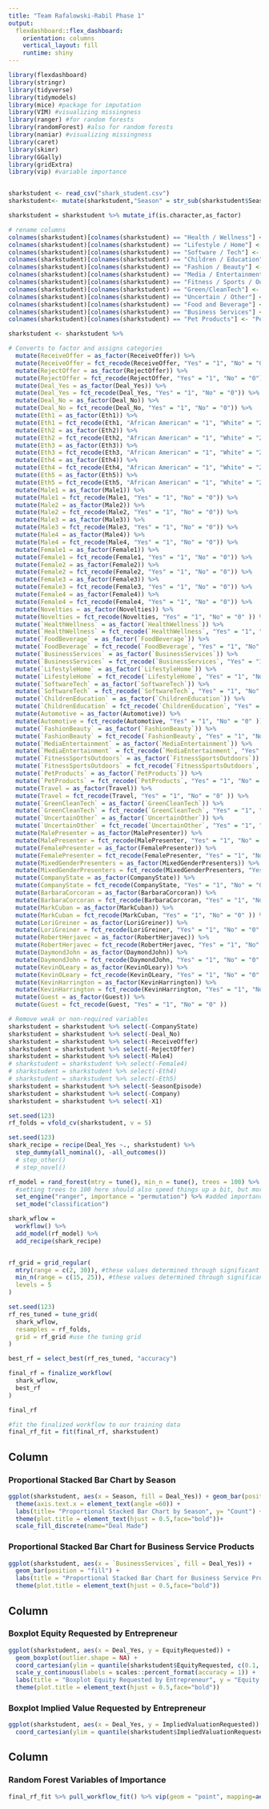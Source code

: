 ```yaml
---
title: "Team Rafalowski-Rabil Phase 1"
output: 
  flexdashboard::flex_dashboard:
    orientation: columns
    vertical_layout: fill
    runtime: shiny
---
```


```r
library(flexdashboard)
library(stringr)
library(tidyverse)
library(tidymodels)
library(mice) #package for imputation
library(VIM) #visualizing missingness
library(ranger) #for random forests
library(randomForest) #also for random forests
library(naniar) #visualizing missingness
library(caret)
library(skimr)
library(GGally)
library(gridExtra)
library(vip) #variable importance


sharkstudent <- read_csv("shark_student.csv")
sharkstudent<- mutate(sharkstudent,"Season" = str_sub(sharkstudent$SeasonEpisode,12,14))

```

```r
sharkstudent = sharkstudent %>% mutate_if(is.character,as_factor)

# rename columns
colnames(sharkstudent)[colnames(sharkstudent) == "Health / Wellness"] <- "HealthWellness" 
colnames(sharkstudent)[colnames(sharkstudent) == "Lifestyle / Home"] <- "LifestyleHome" 
colnames(sharkstudent)[colnames(sharkstudent) == "Software / Tech"] <- "SoftwareTech" 
colnames(sharkstudent)[colnames(sharkstudent) == "Children / Education"] <- "ChildrenEducation" 
colnames(sharkstudent)[colnames(sharkstudent) == "Fashion / Beauty"] <- "FashionBeauty"
colnames(sharkstudent)[colnames(sharkstudent) == "Media / Entertainment"] <- "MediaEntertainment"
colnames(sharkstudent)[colnames(sharkstudent) == "Fitness / Sports / Outdoors"] <- "FitnessSportsOutdoors"
colnames(sharkstudent)[colnames(sharkstudent) == "Green/CleanTech"] <- "GreenCleanTech"
colnames(sharkstudent)[colnames(sharkstudent) == "Uncertain / Other"] <- "UncertainOther"
colnames(sharkstudent)[colnames(sharkstudent) == "Food and Beverage"] <- "FoodBeverage"
colnames(sharkstudent)[colnames(sharkstudent) == "Business Services"] <- "BusinessServices"
colnames(sharkstudent)[colnames(sharkstudent) == "Pet Products"] <- "PetProducts"

sharkstudent <- sharkstudent %>% 

# Converts to factor and assigns categories
  mutate(ReceiveOffer = as_factor(ReceiveOffer)) %>%
  mutate(ReceiveOffer = fct_recode(ReceiveOffer, "Yes" = "1", "No" = "0")) %>%
  mutate(RejectOffer = as_factor(RejectOffer)) %>%
  mutate(RejectOffer = fct_recode(RejectOffer, "Yes" = "1", "No" = "0")) %>%
  mutate(Deal_Yes = as_factor(Deal_Yes)) %>%
  mutate(Deal_Yes = fct_recode(Deal_Yes, "Yes" = "1", "No" = "0")) %>%
  mutate(Deal_No = as_factor(Deal_No)) %>%
  mutate(Deal_No = fct_recode(Deal_No, "Yes" = "1", "No" = "0")) %>%
  mutate(Eth1 = as_factor(Eth1)) %>%
  mutate(Eth1 = fct_recode(Eth1, "African American" = "1", "White" = "2", "Asian" = "3", "Latino" = "4", "No presenter 1" = "0")) %>%
  mutate(Eth2 = as_factor(Eth2)) %>%
  mutate(Eth2 = fct_recode(Eth2, "African American" = "1", "White" = "2", "Asian" = "3", "Latino" = "4", "No presenter 2" = "0")) %>%
  mutate(Eth3 = as_factor(Eth3)) %>%
  mutate(Eth3 = fct_recode(Eth3, "African American" = "1", "White" = "2", "Asian" = "3", "Latino" = "4", "No presenter 3" = "0")) %>%
  mutate(Eth4 = as_factor(Eth4)) %>%
  mutate(Eth4 = fct_recode(Eth4, "African American" = "1", "White" = "2", "Asian" = "3", "Latino" = "4", "No presenter 4" = "0")) %>%
  mutate(Eth5 = as_factor(Eth5)) %>%
  mutate(Eth5 = fct_recode(Eth5, "African American" = "1", "White" = "2", "Asian" = "3", "Latino" = "4", "No presenter 5" = "0")) %>%
  mutate(Male1 = as_factor(Male1)) %>%
  mutate(Male1 = fct_recode(Male1, "Yes" = "1", "No" = "0")) %>%
  mutate(Male2 = as_factor(Male2)) %>%  
  mutate(Male2 = fct_recode(Male2, "Yes" = "1", "No" = "0")) %>%
  mutate(Male3 = as_factor(Male3)) %>%
  mutate(Male3 = fct_recode(Male3, "Yes" = "1", "No" = "0")) %>%
  mutate(Male4 = as_factor(Male4)) %>%
  mutate(Male4 = fct_recode(Male4, "Yes" = "1", "No" = "0")) %>%
  mutate(Female1 = as_factor(Female1)) %>%
  mutate(Female1 = fct_recode(Female1, "Yes" = "1", "No" = "0")) %>%
  mutate(Female2 = as_factor(Female2)) %>%
  mutate(Female2 = fct_recode(Female2, "Yes" = "1", "No" = "0")) %>%
  mutate(Female3 = as_factor(Female3)) %>%
  mutate(Female3 = fct_recode(Female3, "Yes" = "1", "No" = "0")) %>%
  mutate(Female4 = as_factor(Female4)) %>%
  mutate(Female4 = fct_recode(Female4, "Yes" = "1", "No" = "0")) %>%
  mutate(Novelties = as_factor(Novelties)) %>% 
  mutate(Novelties = fct_recode(Novelties, "Yes" = "1", "No" = "0" )) %>%
  mutate(`HealthWellness` = as_factor(`HealthWellness`)) %>% 
  mutate(`HealthWellness` = fct_recode(`HealthWellness`, "Yes" = "1", "No" = "0" )) %>%
  mutate(`FoodBeverage` = as_factor(`FoodBeverage`)) %>% 
  mutate(`FoodBeverage` = fct_recode(`FoodBeverage`, "Yes" = "1", "No" = "0" )) %>%
  mutate(`BusinessServices` = as_factor(`BusinessServices`)) %>% 
  mutate(`BusinessServices` = fct_recode(`BusinessServices`, "Yes" = "1", "No" = "0" )) %>%
  mutate(`LifestyleHome` = as_factor(`LifestyleHome`)) %>% 
  mutate(`LifestyleHome` = fct_recode(`LifestyleHome`, "Yes" = "1", "No" = "0" )) %>%
  mutate(`SoftwareTech` = as_factor(`SoftwareTech`)) %>% 
  mutate(`SoftwareTech` = fct_recode(`SoftwareTech`, "Yes" = "1", "No" = "0" )) %>%
  mutate(`ChildrenEducation` = as_factor(`ChildrenEducation`)) %>% 
  mutate(`ChildrenEducation` = fct_recode(`ChildrenEducation`, "Yes" = "1", "No" = "0" )) %>%
  mutate(Automotive = as_factor(Automotive)) %>% 
  mutate(Automotive = fct_recode(Automotive, "Yes" = "1", "No" = "0" )) %>%
  mutate(`FashionBeauty` = as_factor(`FashionBeauty`)) %>% 
  mutate(`FashionBeauty` = fct_recode(`FashionBeauty`, "Yes" = "1", "No" = "0" )) %>%
  mutate(`MediaEntertainment` = as_factor(`MediaEntertainment`)) %>% 
  mutate(`MediaEntertainment` = fct_recode(`MediaEntertainment`, "Yes" = "1", "No" = "0" )) %>%
  mutate(`FitnessSportsOutdoors` = as_factor(`FitnessSportsOutdoors`)) %>% 
  mutate(`FitnessSportsOutdoors` = fct_recode(`FitnessSportsOutdoors`, "Yes" = "1", "No" = "0" )) %>%
  mutate(`PetProducts` = as_factor(`PetProducts`)) %>% 
  mutate(`PetProducts` = fct_recode(`PetProducts`, "Yes" = "1", "No" = "0" )) %>%
  mutate(Travel = as_factor(Travel)) %>% 
  mutate(Travel = fct_recode(Travel, "Yes" = "1", "No" = "0" )) %>%
  mutate(`GreenCleanTech` = as_factor(`GreenCleanTech`)) %>% 
  mutate(`GreenCleanTech` = fct_recode(`GreenCleanTech`, "Yes" = "1", "No" = "0" )) %>%
  mutate(`UncertainOther` = as_factor(`UncertainOther`)) %>% 
  mutate(`UncertainOther` = fct_recode(`UncertainOther`, "Yes" = "1", "No" = "0" )) %>%
  mutate(MalePresenter = as_factor(MalePresenter)) %>% 
  mutate(MalePresenter = fct_recode(MalePresenter, "Yes" = "1", "No" = "0" )) %>%
  mutate(FemalePresenter = as_factor(FemalePresenter)) %>% 
  mutate(FemalePresenter = fct_recode(FemalePresenter, "Yes" = "1", "No" = "0" )) %>%
  mutate(MixedGenderPresenters = as_factor(MixedGenderPresenters)) %>% 
  mutate(MixedGenderPresenters = fct_recode(MixedGenderPresenters, "Yes" = "1", "No" = "0" )) %>%
  mutate(CompanyState = as_factor(CompanyState)) %>% 
  mutate(CompanyState = fct_recode(CompanyState, "Yes" = "1", "No" = "0" )) %>%
  mutate(BarbaraCorcoran = as_factor(BarbaraCorcoran)) %>% 
  mutate(BarbaraCorcoran = fct_recode(BarbaraCorcoran, "Yes" = "1", "No" = "0" )) %>%
  mutate(MarkCuban = as_factor(MarkCuban)) %>% 
  mutate(MarkCuban = fct_recode(MarkCuban, "Yes" = "1", "No" = "0" )) %>%
  mutate(LoriGreiner = as_factor(LoriGreiner)) %>% 
  mutate(LoriGreiner = fct_recode(LoriGreiner, "Yes" = "1", "No" = "0" )) %>%
  mutate(RobertHerjavec = as_factor(RobertHerjavec)) %>% 
  mutate(RobertHerjavec = fct_recode(RobertHerjavec, "Yes" = "1", "No" = "0" )) %>%
  mutate(DaymondJohn = as_factor(DaymondJohn)) %>% 
  mutate(DaymondJohn = fct_recode(DaymondJohn, "Yes" = "1", "No" = "0" )) %>%
  mutate(KevinOLeary = as_factor(KevinOLeary)) %>% 
  mutate(KevinOLeary = fct_recode(KevinOLeary, "Yes" = "1", "No" = "0" )) %>%
  mutate(KevinHarrington = as_factor(KevinHarrington)) %>% 
  mutate(KevinHarrington = fct_recode(KevinHarrington, "Yes" = "1", "No" = "0" )) %>%
  mutate(Guest = as_factor(Guest)) %>% 
  mutate(Guest = fct_recode(Guest, "Yes" = "1", "No" = "0" ))

# Remove weak or non-required variables
sharkstudent = sharkstudent %>% select(-CompanyState) 
sharkstudent = sharkstudent %>% select(-Deal_No) 
sharkstudent = sharkstudent %>% select(-ReceiveOffer)
sharkstudent = sharkstudent %>% select(-RejectOffer)
sharkstudent = sharkstudent %>% select(-Male4)
# sharkstudent = sharkstudent %>% select(-Female4)
# sharkstudent = sharkstudent %>% select(-Eth4)
# sharkstudent = sharkstudent %>% select(-Eth5)
sharkstudent = sharkstudent %>% select(-SeasonEpisode)
sharkstudent = sharkstudent %>% select(-Company)
sharkstudent = sharkstudent %>% select(-X1) 
```


```r
set.seed(123)
rf_folds = vfold_cv(sharkstudent, v = 5)

set.seed(123)
shark_recipe = recipe(Deal_Yes ~., sharkstudent) %>%
  step_dummy(all_nominal(), -all_outcomes())
  # step_other()
  # step_novel()

rf_model = rand_forest(mtry = tune(), min_n = tune(), trees = 100) %>% #add tuning of mtry and min_n parameters
  #setting trees to 100 here should also speed things up a bit, but more trees might be better
  set_engine("ranger", importance = "permutation") %>% #added importance metric
  set_mode("classification")

shark_wflow = 
  workflow() %>% 
  add_model(rf_model) %>% 
  add_recipe(shark_recipe)


rf_grid = grid_regular(
  mtry(range = c(2, 30)), #these values determined through significant trial and error
  min_n(range = c(15, 25)), #these values determined through significant trial and error
  levels = 5
)

set.seed(123)
rf_res_tuned = tune_grid(
  shark_wflow,
  resamples = rf_folds,
  grid = rf_grid #use the tuning grid
)

best_rf = select_best(rf_res_tuned, "accuracy")

final_rf = finalize_workflow(
  shark_wflow,
  best_rf
)

final_rf

#fit the finalized workflow to our training data
final_rf_fit = fit(final_rf, sharkstudent)
```


Column {data-width=600}
-----------------------------------------------------------------------

### Proportional Stacked Bar Chart by Season

```r
ggplot(sharkstudent, aes(x = Season, fill = Deal_Yes)) + geom_bar(position = "fill") + 
  theme(axis.text.x = element_text(angle =60)) + 
  labs(title= "Proportional Stacked Bar Chart by Season", y= "Count") + 
  theme(plot.title = element_text(hjust = 0.5,face="bold"))+ 
  scale_fill_discrete(name="Deal Made")

```


### Proportional Stacked Bar Chart for Business Service Products

```r
ggplot(sharkstudent, aes(x = `BusinessServices`, fill = Deal_Yes)) + 
  geom_bar(position = "fill") +
  labs(title = "Proportional Stacked Bar Chart for Business Service Products", y = "Count", x = "Product in Business Services", fill = "Deal Made") +
  theme(plot.title = element_text(hjust = 0.5,face="bold"))
```

Column {data-width=600}
-----------------------------------------------------------------------

### Boxplot Equity Requested by Entrepreneur

```r
ggplot(sharkstudent, aes(x = Deal_Yes, y = EquityRequested)) +                                # 
  geom_boxplot(outlier.shape = NA) +
  coord_cartesian(ylim = quantile(sharkstudent$EquityRequested, c(0.1, 0.9))) +
  scale_y_continuous(labels = scales::percent_format(accuracy = 1)) +
  labs(title = "Boxplot Equity Requested by Entrepreneur", y = "Equity Requested %", x = "Deal Made") +
  theme(plot.title = element_text(hjust = 0.5,face="bold"))
```


### Boxplot Implied Value Requested by Entrepreneur

```r
ggplot(sharkstudent, aes(x = Deal_Yes, y = ImpliedValuationRequested)) + geom_boxplot(outlier.shape = NA)+ 
  coord_cartesian(ylim = quantile(sharkstudent$ImpliedValuationRequested, c(0.1, 0.9))) + scale_y_continuous(labels=scales::dollar_format()) + labs(title= "Boxplot Implied Value Requested by Entrepreneur", x="Deal Made", y= "Implied Valuation Requested") + theme(plot.title = element_text(hjust = 0.5,face="bold"))
```

Column {data-width=800}
-----------------------------------------------------------------------

### Random Forest Variables of Importance

```r
final_rf_fit %>% pull_workflow_fit() %>% vip(geom = "point", mapping=aes_string(fill="Variable")) + labs(title="Random Forest Variables of Importance", y="Importance", x="Variable") + theme(plot.title = element_text(hjust = 0.5,face="bold")) 
```

